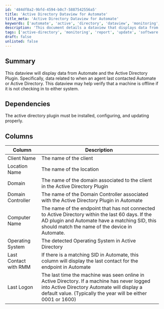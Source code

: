 ```yaml
---
id: '484df8a2-9bfd-4594-b0c7-5887542556a5'
title: 'Active Directory Dataview for Automate'
title_meta: 'Active Directory Dataview for Automate'
keywords: ['automate', 'active', 'directory', 'dataview', 'monitoring', 'endpoint']
description: 'This document details a dataview that displays data from Automate and the Active Directory Plugin, focusing on the last contact status of agents. It assists in verifying if a machine is offline by checking its last communication with either system.'
tags: ['active-directory', 'monitoring', 'report', 'update', 'software']
draft: false
unlisted: false
---
```

## Summary

This dataview will display data from Automate and the Active Directory Plugin. Specifically, data related to when an agent last contacted Automate or Active Directory. This dataview may help verify that a machine is offline if it is not checking in to either system.

## Dependencies

The active directory plugin must be installed, configuring, and updating properly.

## Columns

| Column                  | Description                                                                                                                       |
|------------------------|-----------------------------------------------------------------------------------------------------------------------------------|
| Client Name            | The name of the client                                                                                                           |
| Location Name          | The name of the location                                                                                                         |
| Domain                 | The name of the domain associated to the client in the Active Directory Plugin                                                   |
| Domain Controller      | The name of the Domain Controller associated with the Active Directory Plugin in Automate                                        |
| Computer Name          | The name of the endpoint that has not connected to Active Directory within the last 60 days. If the AD plugin and Automate have a matching SID, this should match the name of the device in Automate. |
| Operating System       | The detected Operating System in Active Directory                                                                                 |
| Last Contact with RMM  | If there is a matching SID in Automate, this column will display the last contact for the endpoint in Automate                     |
| Last Logon             | The last time the machine was seen online in Active Directory. If a machine has never logged into Active Directory Automate will display a default value. (Typically the year will be either 0001 or 1600) |












